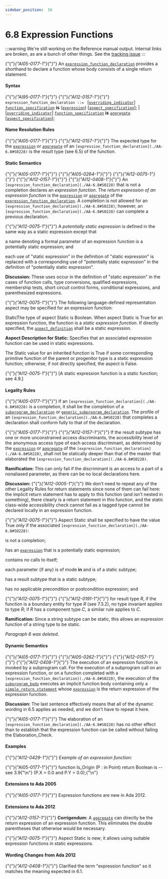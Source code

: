 ---
sidebar_position:  56
---

# 6.8  Expression Functions

:::warning
We're still working on the Reference manual output.  Internal links are broken,
as are a bunch of other things.
See the [tracking issue](https://github.com/ada-lang-io/ada-lang-io/issues/20)
:::


<p>{"{"}<em>{"AI05-0177-1"}</em>{"}"} An <code><a href="./AA-6.8#S0228">expression_function_declaration</a></code> provides a shorthand to declare a function whose body consists of a single return statement. </p>

#### Syntax

<p>{"{"}<em>{"AI95-0177-1"}</em>{"}"} {"{"}<em>{"AI12-0157-1"}</em>{"}"} <code>expression_function_declaration</code><a id="S0228"></a><code> ::= </code>   [<code><a href="./AA-8.3#S0234">overriding_indicator</a></code>]   <code><a href="./AA-6.1#S0198">function_specification</a></code> <strong>is</strong>       (<code><a href="./AA-4.4#S0132">expression</a></code>)       [<code><a href="./AA-13.1#S0346">aspect_specification</a></code>]; | [<code><a href="./AA-8.3#S0234">overriding_indicator</a></code>]   <code><a href="./AA-6.1#S0198">function_specification</a></code> <strong>is</strong>       <code><a href="./AA-4.3#S0106">aggregate</a></code>       [<code><a href="./AA-13.1#S0346">aspect_specification</a></code>];</p>

#### Name Resolution Rules

<p>{"{"}<em>{"AI05-0177-1"}</em>{"}"} {"{"}<em>{"AI12-0157-1"}</em>{"}"} The expected type for the <code><a href="./AA-4.4#S0132">expression</a></code> or <code><a href="./AA-4.3#S0106">aggregate</a></code> of an <code>[expression_function_declaration](./AA-6.8#S0228)</code> is the result type (see 6.5) of the function. </p>

#### Static Semantics

<p>{"{"}<em>{"AI05-0177-1"}</em>{"}"} {"{"}<em>{"AI05-0264-1"}</em>{"}"} {"{"}<em>{"AI12-0075-1"}</em>{"}"} {"{"}<em>{"AI12-0157-1"}</em>{"}"} {"{"}<em>{"AI12-0408-1"}</em>{"}"} An <code>[expression_function_declaration](./AA-6.8#S0228)</code> that is not a completion declares an <em>expression function</em>. The <em>return expression of an expression function</em> is the <code><a href="./AA-4.4#S0132">expression</a></code> or <code><a href="./AA-4.3#S0106">aggregate</a></code> of the <code><a href="./AA-6.8#S0228">expression_function_declaration</a></code>. A completion is not allowed for an <code>[expression_function_declaration](./AA-6.8#S0228)</code>; however, an <code>[expression_function_declaration](./AA-6.8#S0228)</code> can complete a previous declaration.</p>
<p>{"{"}<em>{"AI12-0075-1"}</em>{"}"} A <em>potentially static expression</em> is defined in the same way as a static expression except that</p>
<p>a name denoting a formal parameter of an expression function is a potentially static expression; and</p>
<p>each use of "static expression" in the definition of "static expression" is replaced with a corresponding use of "potentially static expression" in the definition of "potentially static expression". </p>
<p><strong>Discussion: </strong>These uses occur in the definition of "static expression" in the cases of function calls, type conversions, qualified expressions, membership tests, short circuit control forms, conditional expressions, and parenthesized expressions. </p>
<p>{"{"}<em>{"AI12-0075-1"}</em>{"}"} The following language-defined representation aspect may be specified for an expression function:</p>
<p>StaticThe type of aspect Static is Boolean. When aspect Static is True for an expression function, the function is a <em>static expression function</em>. If directly specified, the <code><a href="./AA-13.1#S0348">aspect_definition</a></code> shall be a static expression.</p>
<p><strong>Aspect Description for </strong><strong>Static: </strong>Specifies that an associated expression function can be used in static expressions.</p>
<p>The Static value for an inherited function is True if some corresponding primitive function of the parent or progenitor type is a static expression function; otherwise, if not directly specified, the aspect is False. </p>
<p>{"{"}<em>{"AI12-0075-1"}</em>{"}"} [A static expression function is a static function; see 4.9.] </p>

#### Legality Rules

<p>{"{"}<em>{"AI05-0177-1"}</em>{"}"} If an <code>[expression_function_declaration](./AA-6.8#S0228)</code> is a completion, it shall be the completion of a <code><a href="./AA-6.1#S0195">subprogram_declaration</a></code> or <code><a href="./AA-12.1#S0311">generic_subprogram_declaration</a></code>. The profile of an <code>[expression_function_declaration](./AA-6.8#S0228)</code> that completes a declaration shall conform fully to that of the declaration.</p>
<p>{"{"}<em>{"AI05-0177-1"}</em>{"}"} {"{"}<em>{"AI12-0157-1"}</em>{"}"} If the result subtype has one or more unconstrained access discriminants, the accessibility level of the anonymous access type of each access discriminant, as determined by the <code><a href="./AA-4.4#S0132">expression</a></code> or <code><a href="./AA-4.3#S0106">aggregate</a></code> of the <code>[expression_function_declaration](./AA-6.8#S0228)</code>, shall not be statically deeper than that of the master that elaborated the <code>[expression_function_declaration](./AA-6.8#S0228)</code>.</p>
<p><strong>Ramification: </strong>This can only fail if the discriminant is an access to a part of a nonaliased parameter, as there can be no local declarations here. </p>
<p><strong>Discussion: </strong>{"{"}<em>{"AI12-0005-1"}</em>{"}"} We don't need to repeat any of the other Legality Rules for return statements since none of them can fail here: the implicit return statement has to apply to this function (and isn't nested in something), there clearly is a return statement in this function, and the static class-wide accessibility check cannot fail as a tagged type cannot be declared locally in an expression function. </p>
<p>{"{"}<em>{"AI12-0075-1"}</em>{"}"} Aspect Static shall be specified to have the value True only if the associated <code>[expression_function_declaration](./AA-6.8#S0228)</code>:</p>
<p>is not a completion;</p>
<p>has an <code><a href="./AA-4.4#S0132">expression</a></code> that is a potentially static expression;</p>
<p>contains no calls to itself;</p>
<p>each parameter (if any) is of mode <strong>in</strong> and is of a static subtype;</p>
<p>has a result subtype that is a static subtype;</p>
<p>has no applicable precondition or postcondition expression; and</p>
<p>{"{"}<em>{"AI12-0075-1"}</em>{"}"} {"{"}<em>{"AI12-0191-1"}</em>{"}"} for result type <em>R</em>, if the function is a boundary entity for type <em>R</em> (see 7.3.2), no type invariant applies to type <em>R</em>; if <em>R</em> has a component type <em>C</em>, a similar rule applies to <em>C</em>. </p>
<p><strong>Ramification: </strong>Since a string subtype can be static, this allows an expression function of a string type to be static. </p>
<p><em>Paragraph 6 was deleted.</em> </p>

#### Dynamic Semantics

<p>{"{"}<em>{"AI05-0177-1"}</em>{"}"} {"{"}<em>{"AI05-0262-1"}</em>{"}"} {"{"}<em>{"AI12-0157-1"}</em>{"}"} {"{"}<em>{"AI12-0408-1"}</em>{"}"} The execution of an expression function is invoked by a subprogram call. For the execution of a subprogram call on an expression function, or on a function completed with a <code>[expression_function_declaration](./AA-6.8#S0228)</code>, the execution of the <code><a href="./AA-6.3#S0216">subprogram_body</a></code> executes an implicit function body containing only a <code><a href="./AA-6.5#S0222">simple_return_statement</a></code> whose <code><a href="./AA-4.4#S0132">expression</a></code> is the return expression of the expression function.</p>
<p><strong>Discussion: </strong>The last sentence effectively means that all of the dynamic wording in 6.5 applies as needed, and we don't have to repeat it here. </p>
<p>{"{"}<em>{"AI05-0177-1"}</em>{"}"} The elaboration of an <code>[expression_function_declaration](./AA-6.8#S0228)</code> has no other effect than to establish that the expression function can be called without failing the Elaboration_Check. </p>

#### Examples

<p>{"{"}<em>{"AI12-0429-1"}</em>{"}"} <em>Example of an expression function:</em> </p>
<CodeBlock>
{"{"}{"AI05-0177-1"}{"}"} function Is_Origin (P : in Point) return Boolean is -- see 3.9{"\n"}   (P.X = 0.0 and P.Y = 0.0);{"\n"}
</CodeBlock>


#### Extensions to Ada 2005

<p>{"{"}<em>{"AI05-0177-1"}</em>{"}"} Expression functions are new in Ada 2012. </p>

#### Extensions to Ada 2012

<p>{"{"}<em>{"AI12-0157-1"}</em>{"}"} <strong>Corrigendum:</strong> A <code><a href="./AA-4.3#S0106">aggregate</a></code> can directly be the return expression of an expression function. This eliminates the double parentheses that otherwise would be necessary.</p>
<p>{"{"}<em>{"AI12-0075-1"}</em>{"}"} Aspect Static is new; it allows using suitable expression functions in static expressions. </p>

#### Wording Changes from Ada 2012

<p>{"{"}<em>{"AI12-0408-1"}</em>{"}"} Clarified the term "expression function" so it matches the meaning expected in 6.1. </p>

